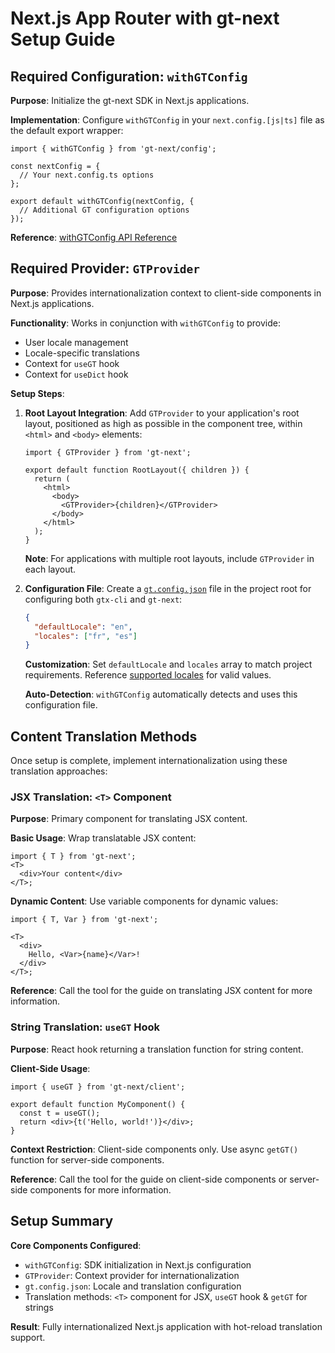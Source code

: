 # Next.js App Router with gt-next Setup Guide

## Required Configuration: `withGTConfig`

**Purpose**: Initialize the gt-next SDK in Next.js applications.

**Implementation**: Configure `withGTConfig` in your `next.config.[js|ts]` file as the default export wrapper:

```tsx title="next.config.ts"
import { withGTConfig } from 'gt-next/config';

const nextConfig = {
  // Your next.config.ts options
};

export default withGTConfig(nextConfig, {
  // Additional GT configuration options
});
```

**Reference**: [withGTConfig API Reference](/docs/next/api/config/withGTConfig)

## Required Provider: `GTProvider`

**Purpose**: Provides internationalization context to client-side components in Next.js applications.

**Functionality**: Works in conjunction with `withGTConfig` to provide:

- User locale management
- Locale-specific translations
- Context for `useGT` hook
- Context for `useDict` hook

**Setup Steps**:

1. **Root Layout Integration**: Add `GTProvider` to your application's root layout, positioned as high as possible in the component tree, within `<html>` and `<body>` elements:

   ```tsx copy title="src/layout.tsx"
   import { GTProvider } from 'gt-next';

   export default function RootLayout({ children }) {
     return (
       <html>
         <body>
           <GTProvider>{children}</GTProvider>
         </body>
       </html>
     );
   }
   ```

   **Note**: For applications with multiple root layouts, include `GTProvider` in each layout.

2. **Configuration File**: Create a [`gt.config.json`](/docs/cli/reference/config) file in the project root for configuring both `gtx-cli` and `gt-next`:

   ```json title="gt.config.json" copy
   {
     "defaultLocale": "en",
     "locales": ["fr", "es"]
   }
   ```

   **Customization**: Set `defaultLocale` and `locales` array to match project requirements. Reference [supported locales](/docs/platform/locale-strings) for valid values.

   **Auto-Detection**: `withGTConfig` automatically detects and uses this configuration file.

## Content Translation Methods

Once setup is complete, implement internationalization using these translation approaches:

### JSX Translation: `<T>` Component

**Purpose**: Primary component for translating JSX content.

**Basic Usage**: Wrap translatable JSX content:

```tsx
import { T } from 'gt-next';
<T>
  <div>Your content</div>
</T>;
```

**Dynamic Content**: Use variable components for dynamic values:

```tsx
import { T, Var } from 'gt-next';

<T>
  <div>
    Hello, <Var>{name}</Var>!
  </div>
</T>;
```

**Reference**: Call the tool for the guide on translating JSX content for more information.

### String Translation: `useGT` Hook

**Purpose**: React hook returning a translation function for string content.

**Client-Side Usage**:

```tsx
import { useGT } from 'gt-next/client';

export default function MyComponent() {
  const t = useGT();
  return <div>{t('Hello, world!')}</div>;
}
```

**Context Restriction**: Client-side components only. Use async `getGT()` function for server-side components.

**Reference**: Call the tool for the guide on client-side components or server-side components for more information.

## Setup Summary

**Core Components Configured**:

- `withGTConfig`: SDK initialization in Next.js configuration
- `GTProvider`: Context provider for internationalization
- `gt.config.json`: Locale and translation configuration
- Translation methods: `<T>` component for JSX, `useGT` hook & `getGT` for strings

**Result**: Fully internationalized Next.js application with hot-reload translation support.
